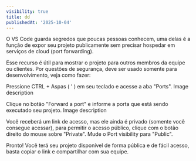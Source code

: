 ```yaml
---
visibility: true
title: dd
publishedAt: '2025-10-04'
---
```







O VS Code guarda segredos que poucas pessoas conhecem, uma delas é a função de expor seu projeto publicamente sem precisar hospedar em serviços de cloud (port forwarding).

Esse recurso é útil para mostrar o projeto para outros membros da equipe ou clientes. Por questões de segurança, deve ser usado somente para desenvolvimento, veja como fazer:

Pressione CTRL + Aspas ( ' ) em seu teclado e acesse a aba "Ports".
Image description

Clique no botão "Forward a port" e informe a porta que está sendo executado seu projeto.
Image description

Você receberá um link de acesso, mas ele ainda é privado (somente você consegue acessar), para permitir o acesso público, clique com o botão direito do mouse sobre "Private". Mude o Port visibility para "Public".

Pronto! Você terá seu projeto disponível de forma pública e de fácil acesso, basta copiar o link e compartilhar com sua equipe.
